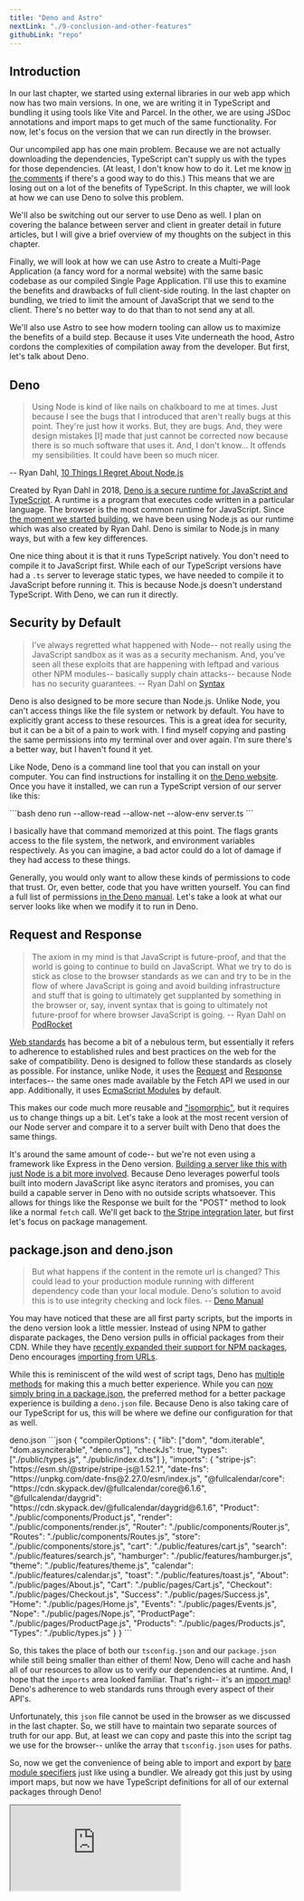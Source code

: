 ```yaml
---
title: "Deno and Astro"
nextLink: "./9-conclusion-and-other-features"
githubLink: "repo"
---
```



## Introduction

In our last chapter, we started using external libraries in our web app which now has two main versions. In one, we are writing it in TypeScript and bundling it using tools like Vite and Parcel. In the other, we are using JSDoc annotations and import maps to get much of the same functionality. For now, let's focus on the version that we can run directly in the browser.

Our uncompiled app has one main problem. Because we are not actually downloading the dependencies, TypeScript can't supply us with the types for those dependencies. (At least, I don't know how to do it. Let me know [in the comments](/blog/into-the-future#comments) if there's a good way to do this.) This means that we are losing out on a lot of the benefits of TypeScript. In this chapter, we will look at how we can use Deno to solve this problem.

We'll also be switching out our server to use Deno as well. I plan on covering the balance between server and client in greater detail in future articles, but I will give a brief overview of my thoughts on the subject in this chapter. 

Finally, we will look at how we can use Astro to create a Multi-Page Application (a fancy word for a normal website) with the same basic codebase as our compiled Single Page Application. I'll use this to examine the benefits and drawbacks of full client-side routing. In the last chapter on bundling, we tried to limit the amount of JavaScript that we send to the client. There's no better way to do that than to not send any at all. 

We'll also use Astro to see how modern tooling can allow us to maximize the benefits of a build step. Because it uses Vite underneath the hood, Astro cordons the complexities of compilation away from the developer. But first, let's talk about Deno.

## Deno

> Using Node is kind of like nails on chalkboard to me at times. Just because I see the bugs that I introduced that aren't really bugs at this point. They're just how it works. But, they are bugs. And, they were design mistakes [I] made that just cannot be corrected now because there is so much software that uses it. And, I don't know... It offends my sensibilities. It could have been so much nicer.

-- Ryan Dahl, [10 Things I Regret About Node.js](https://www.youtube.com/watch?v=M3BM9TB-8yA)

Created by Ryan Dahl in 2018, [Deno is a secure runtime for JavaScript and TypeScript](https://deno.land/). A runtime is a program that executes code written in a particular language. The browser is the most common runtime for JavaScript. Since [the moment we started building](/articles/client-side-routing/3-getting-started-setting-up-a-server), we have been using Node.js as our runtime which was also created by Ryan Dahl. Deno is similar to Node.js in many ways, but with a few key differences.

One nice thing about it is that it runs TypeScript natively. You don't need to compile it to JavaScript first. While each of our TypeScript versions have had a `.ts` server to leverage static types, we have needed to compile it to JavaScript before running it. This is because Node.js doesn't understand TypeScript. With Deno, we can run it directly.

## Security by Default
> I've always regretted what happened with Node-- not really using the JavaScript sandbox as it was as a security mechanism. And, you've seen all these exploits that are happening with leftpad and various other NPM modules-- basically supply chain attacks-- because Node has no security guarantees.
-- Ryan Dahl on [Syntax](https://syntax.fm/show/538/supper-club-ryan-dahl-and-deno)

Deno is also designed to be more secure than Node.js. Unlike Node, you can't access things like the file system or network by default. You have to explicitly grant access to these resources. This is a great idea for security, but it can be a bit of a pain to work with. I find myself copying and pasting the same permissions into my terminal over and over again. I'm sure there's a better way, but I haven't found it yet.

Like Node, Deno is a command line tool that you can install on your computer. You can find instructions for installing it on [the Deno website](https://deno.com/manual/getting_started/installation). Once you have it installed, we can run a TypeScript version of our server like this:

<CodeBlock>
```bash
deno run --allow-read --allow-net --alow-env server.ts
```
</CodeBlock>

I basically have that command memorized at this point. The flags grants access to the file system, the network, and environment variables respectively. As you can imagine, a bad actor could do a lot of damage if they had access to these things. 

Generally, you would only want to allow these kinds of permissions to code that trust. Or, even better, code that you have written yourself. You can find a full list of permissions [in the Deno manual](https://deno.com/manual/getting_started/permissions). Let's take a look at what our server looks like when we modify it to run in Deno.

## Request and Response

> The axiom in my mind is that JavaScript is future-proof, and that the world is going to continue to build on JavaScript. What we try to do is stick as close to the browser standards as we can and try to be in the flow of where JavaScript is going and avoid building infrastructure and stuff that is going to ultimately get supplanted by something in the browser or, say, invent syntax that is going to ultimately not future-proof for where browser JavaScript is going.
-- Ryan Dahl on [PodRocket](https://podrocket.logrocket.com/deno)

[Web standards](https://en.wikipedia.org/wiki/Web_standards) has become a bit of a nebulous term, but essentially it refers to adherence to established rules and best practices on the web for the sake of compatibility. Deno is designed to follow these standards as closely as possible. For instance, unlike Node, it uses the [Request](https://developer.mozilla.org/en-US/docs/Web/API/Request) and [Response](https://developer.mozilla.org/en-US/docs/Web/API/Response) interfaces-- the same ones made available by the Fetch API we used in our app. Additionally, it uses [EcmaScript Modules](../3-ecmascript-modules) by default.

This makes our code much more reusable and ["isomorphic"](https://en.wikipedia.org/wiki/Isomorphic_JavaScript), but it requires us to change things up a bit. Let's take a look at the most recent version of our Node server and compare it to a server built with Deno that does the same things.

<ServerDemo />

It's around the same amount of code-- but we're not even using a framework like Express in the Deno version. [Building a server like this with just Node is a bit more involved](https://nodejs.org/en/docs/guides/anatomy-of-an-http-transaction). Because Deno leverages powerful tools built into modern JavaScript like async iterators and promises, you can build a capable server in Deno with no outside scripts whatsoever. This allows for things like the Response we built for the "POST" method to look like a normal `fetch` call. We'll get back to [the Stripe integration later](./conclusion-and-other-features), but first let's focus on package management.

## package.json and deno.json
>But what happens if the content in the remote url is changed? This could lead to your production module running with different dependency code than your local module. Deno's solution to avoid this is to use integrity checking and lock files.
-- [Deno Manual](https://deno.com/manual/getting_started/package_manager#integrity-checking)

You may have noticed that these are all first party scripts, but the imports in the deno version look a little messier. Instead of using NPM to gather disparate packages, the Deno version pulls in official packages from their CDN. While they have [recently expanded their support for NPM packages](https://deno.com/manual@v1.33.2/node), Deno encourages [importing from URLs](https://deno.com/manual@v1.33.2/basics/modules#remote-import). 

While this is reminiscent of the wild west of script tags, Deno has [multiple methods](https://deno.com/manual@v1.33.2/basics/modules/integrity_checking) for making this a much better experience. While you can [now simply bring in a package.json](https://deno.com/manual@v1.33.2/node/package_json), the preferred method for a better package experience is building a `deno.json` file. Because Deno is also taking care of our TypeScript for us, this will be where we define our configuration for that as well.

<CodeBlock>
deno.json
```json
{
  "compilerOptions": {
    "lib": ["dom", "dom.iterable", "dom.asynciterable", "deno.ns"],
    "checkJs": true,
    "types": ["./public/types.js", "./public/index.d.ts"]
  },
  "imports": {
    "stripe-js": "https://esm.sh/@stripe/stripe-js@1.52.1",
    "date-fns": "https://unpkg.com/date-fns@2.27.0/esm/index.js",
    "@fullcalendar/core": "https://cdn.skypack.dev/@fullcalendar/core@6.1.6",
    "@fullcalendar/daygrid": "https://cdn.skypack.dev/@fullcalendar/daygrid@6.1.6",
    "Product": "./public/components/Product.js",
    "render": "./public/components/render.js",
    "Router": "./public/components/Router.js",
    "Routes": "./public/components/Routes.js",
    "store": "./public/components/store.js",
    "cart": "./public/features/cart.js",
    "search": "./public/features/search.js",
    "hamburger": "./public/features/hamburger.js",
    "theme": "./public/features/theme.js",
    "calendar": "./public/features/calendar.js",
    "toast": "./public/features/toast.js",
    "About": "./public/pages/About.js",
    "Cart": "./public/pages/Cart.js",
    "Checkout": "./public/pages/Checkout.js",
    "Success": "./public/pages/Success.js",
    "Home": "./public/pages/Home.js",
    "Events": "./public/pages/Events.js",
    "Nope": "./public/pages/Nope.js",
    "ProductPage": "./public/pages/ProductPage.js",
    "Products": "./public/pages/Products.js",
    "Types": "./public/types.js"
  }
}
```
</CodeBlock>

So, this takes the place of both our `tsconfig.json` and our `package.json` while still being smaller than either of them! Now, Deno will cache and hash all of our resources to allow us to verify our dependencies at runtime. And, I hope that the `imports` area looked familiar. That's right-- it's an [import map](./7-bundling-and-import-maps)! Deno's adherence to web standards runs through every aspect of their API's.

Unfortunately, this `json` file cannot be used in the browser as we discussed in the last chapter. So, we still have to maintain two separate sources of truth for our app. But, at least we can copy and paste this into the script tag we use for the browser-- unlike the array that `tsconfig.json` uses for paths. 

So, now we get the convenience of being able to import and export by [bare module specifiers](https://dev.to/thepassle/the-javascript-ecosystem-for-the-dazed-and-confused-36il#bare-module-specifiers) just like using a bundler. We already got this just by using import maps, but now we have TypeScript definitions for all of our external packages through Deno!

<IFrame src="https://replit.com/@jazzypants1989/Deno-Demo?embed=true" id="deno-demo" />

I think this is about as good as it gets for developing a single page application with vanilla JavaScript in 2023. And still-- no build step! We get full type safety, bare import aliases that are locally cached, and full code splitting. My question to you as a reader is this: What are we missing that a build tool could provide? The code isn't properly minified, but the difference in code sent to the client is kind of negligible. [Let me know in the comments](/blog/into-the-future#comments) what you think.

## Server and Client

> There is an active debate happening in front-end circles about the right way to build websites. Like most front-end debates, boths sides are really attacking a caricature of the other. On the one hand, we have advocates for what is often referred to as "Modern Web Development". On the other hand, we have people who look at the state of modern web development and argue that it's time for a bit of a "Come to Jesus" moment about the path that we're on.
-- Rich Harris, [Have Single-Page Apps Ruined the Web?](https://www.youtube.com/watch?v=860d8usGC0o)

So, we have reached the limit of my goals for the uncompiled SPA version of our app. While this is key to understanding the last ten years of JavaScript, it seems clear that JavaScript is moving towards a more server-centric approach that takes full advantage of the benefits of compilation. This can be seen with the introduction of [React Server Components](https://legacy.reactjs.org/blog/2020/12/21/data-fetching-with-react-server-components.html), the new [Next.JS app router](https://nextjs.org/docs/app), and emerging meta-frameworks like Qwik. Rich Harris coined the term "Transitional Apps" and [Kent C. Dodds likes to talk about "Full Stack Components"](https://www.epicweb.dev/full-stack-components), and they both partially describe aspects of this new paradigm.

To fully understand the trade-offs with this approach, we need to look at the benefits and drawbacks of both server and client-side rendering. I plan on exploring this more in future articles, but I think that it would be helpful to see what our current app would look like with a modern compiled approach that fully leverages the interplay between server and client. While I could demonstrate this with the Deno or Express servers that we have been using so far, it makes sense to use a meta-framework like Astro so we can simply focus on the benefits of this approach. I will explore both custom server-side rendering and [Fresh](https://fresh.deno.dev/) in their own articles.

## Astro
>Because we're so server-first in our thinking, Astro is just a templating language for the server. There's no reactivity to worry about, there's no hooks. Everything's going to run once and render, and that gives us essentially something that's just HTML. We call it like HTML with some nice-to-have features, like a JSX expression if you want to do some sort of templating. You can use components in it. So it feels a lot like a Svelte or a React, but we've stripped away all the bits that aren't really relevant on the server. 
-- Fred K. Schott, [Changelog: JSParty](https://changelog.com/jsparty/238)

I will try to temper my enthusiasm for [Astro](https://astro.build), but I genuinely think that it is the pinnacle of modern web development. As I have previously stated, this very site is built with it. Like most meta-frameworks these days, Astro is built on top of Vite. It is co-created by [Fred K. Schott](http://fredkschott.com) and [Nate Moore](https://twitter.com/n_moore) who are both very active in the open source community.

Astro is a component-based meta-framework that takes a slightly different approach than most. Instead of being built on top of a single UI library like Next.JS or SvelteKit, it is built on top of the web platform itself. You can bring in [components from a framework like React if you want](https://docs.astro.build/en/core-concepts/framework-components/), but it is not required. Often, Astro's built-in components are all you need.

## .astro Files
>We also wanted to make sure that Astro had a great built-in component language as well. To do that, we created our own .astro UI language. It's heavily influenced by HTML: any valid snippet of HTML is already a valid Astro component! But it also combines some of our favorite features borrowed from other component languages like JSX expressions (React) and CSS scoping by default (Svelte and Vue).
-- [Astro Docs](https://docs.astro.build/en/concepts/why-astro/)

Because Astro is built on top of Vite, they have decided to introduce a proprietary single file component that allows you to give instructions to both the server and the client for each component--the `.astro` file. This allows you to use a component-based approach to build a MPA without the overhead of a SPA framework. While it allows you to use a form of JSX for templating, Astro components are HTML-first by default.

Because everything will be compiled to HTML later, Astro has decided to treat TypeScript as a first-class citizen. This means that you can use TypeScript in your `.astro` files without any extra configuration, and you don't have to worry about the browser not understanding it. If we're going to be implementing a build step anyways, why not use it to its full potential?

Each component has a `frontmatter` portion where you can define the server's responsibilities for each component. This can be anything from fetching data to defining dynamic variables to use in the template. To limit the amount of JavaScript we send to the client, we can take advantage of the Astro server and compose our reactivity with POST requests. Also, we'll use cookies for our cart just to see how Astro makes that easy.

## Server-Side Rendering in Astro
> The way that every web framework, like modern web framework, of the last decade has treated [hydration] is "let's ship the whole page as JavaScript and the whole page will hydrate." And then, your whole page is a JavaScript application. Everything's interactive. And Astro's take is instead-- the whole thing is static HTML and just the bits that need to be interactive are interactive.
-- Fred K. Schott, [React Round Up](https://topenddevs.com/podcasts/react-round-up/episodes/all-astro-with-fred-schott-rru-198)

I think the best way to explain how this works in practice is to show you some code. Let's take a look at our `/products.astro` page-- the route that displays all of our products.

<CodeBlock>
products.astro
```jsx
---
import Layout from "../components/Layout.astro"
import ProductComponent from "../components/Product.astro"
import Nope from "../components/Nope.astro"
import { getProducts } from "../utils/store"
import type { Product } from "../types"

const products = await getProducts()
const cartCookie = Astro.cookies.get("cart").value
const cart = cartCookie ? JSON.parse(cartCookie) : []

if (Astro.request.method === "POST") {
  let product: Product | undefined
  const form = await Astro.request.formData()
  const body = Object.fromEntries(form.entries())
  if (body.id && typeof body.id === "string") {
    product = addToCart(body.id)
  }
  const param = `?toast=${product?.title}&type=success`
  return Astro.redirect(`/products${param}`)
}

function addToCart(id: string) {
  const product = products.find((product) => product.id === Number(id))
  if (!product) return
  if (cart) {
    const cartItem = cart.find((item: Product) => item.id === product.id)
    if (cartItem) {
      cartItem.quantity++
    } else {
      cart.push({ ...product, quantity: 1 })
    }
    Astro.cookies.set("cart", JSON.stringify(cart), { path: "/" })
  } else {
    Astro.cookies.set("cart", JSON.stringify([{ ...product, quantity: 1 }]), {
      path: "/",
    })
  }
  return product
}
---

{products.length === 0 && <Nope id="badFetch" />}
{
  products.length > 0 && (
    <Layout title="Products" description="This is the products page">
      <h1>Products</h1>
      <div class="products">
        {products.map((product) => (
          <ProductComponent product={product} />
        ))}
      </div>
    </Layout>
  )
}

<script>
  import { addToast } from "../utils/toast.js"

  const params = new URLSearchParams(window.location.search)
  const toast = params.get("toast")
  const type = params.get("type")

  if (toast) {
    if (type === "success") {
      addToast(`Added ${toast} to cart!`, { type: "success" })
    } else {
      addToast(`Hmmm... something went wrong.`, { type: "error" })
    }
  }
</script>
```
</CodeBlock>

So, everything in between the two `---` blocks is the `frontmatter` for this component. As you can see, we pre-populate the products on the server instead of waiting to fetch them on the client. This prevents what is known as a [client-server waterfall](https://www.dotcom-monitor.com/blog/optimizing-web-performance-understanding-waterfall-charts/) where the client must first wait for the Javascript to load before it can fetch the data it needs to render the page. Instead, the page is pre-rendered on the server and sent to the client as actual HTML.

You can see Astro's JSX-like templating system beneath the frontmatter. While we can simply write HTML here, we can also use JSX expressions to make our templates more dynamic. For instance, we are no longer imperatively joining together template strings for our product components like we have been. 

Astro allows us to declaratively render our components as if they were normal HTML elements while still using plain JavaScript array methods to map over the products. I think we can agree that this is much more readable than my custom `render` function. Despite my best efforts, you just can't do this kind of thing in vanilla JavaScript without a transpiler or a build step.

## Islands of Interactivity
> The general idea of an “Islands” architecture is deceptively simple: render HTML pages on the server, and inject placeholders or slots around highly dynamic regions. These placeholders/slots contain the server-rendered HTML output from their corresponding widget. They denote regions that can then be "hydrated" on the client into small self-contained widgets, reusing their server-rendered initial HTML.
-- Jason Miller - [Islands Architecture](https://jasonformat.com/islands-architecture/)

Finally, we have the `addToCart` function which is called when the user clicks the "Add to Cart" button. This function only runs on the server, but we can call it from the client by sending a POST request with the form. When we return from the POST request, a search parameter is added to the URL to trigger a toast notification. 

Everything in between the `<script>` tags is handled with client-side JavaScript. So, instead of sending the entire app as JavaScript and then rendering it on the client, we send just enough to give the user a good experience. This adheres to a concept called "Islands of Interactivity"-- coined by Jason Miller, the creator of Preact.

Here's the demo. We're using the view transitions meta tag to maintain our animations. This doesn't work in cross-origin iframes, so you'll have to open the preview link in a new tab if you want to see those. Remember-- the MPA version of the View Transitions API is still experimental, so I've had a few bugs pop up. There seems to be a memory leak somewhere, but this is still very exciting stuff.

<StackBlitz repo="into-the-future" chapter="8-deno-and-astro" demo="2-astro" />

While we are simply using vanilla JavaScript, the use of island architecture is even more powerful when used with a framework like React. React applications can quickly get out of hand when you bring in a few dependencies. Astro allows you to render your React components on the server and then only hydrate the parts that need to be interactive. Ultimately, there is not much of a difference between this and React Server Components-- except [RSC's can refetch the server content on the client](https://twitter.com/dan_abramov/status/1631642742395658243). But, we'll get to that in a future article.

## Conclusion
>I think what's been happening recently is we've actually felt like the whole field got reenergized again. And you see, there are new players, so there are new libraries, there are new frameworks… And I think what we're seeing - one thing we're seeing a lot is a lot more emphasis on the server, particularly being able to not just run your existing client code on the server, but being able to kind of take full advantage of what the server offers, and combining that with parts we already have on the client.
--Dan Abramov, [JS Party](https://changelog.com/jsparty/267)

Deno and Astro are both exciting new tools that are pushing the web forward. They are pretty disparate in nature, but they share a common goal of using the web platform to its full potential while still allowing developers to use modern tooling like TypeScript and JSX. I have only skimmed the surface of their capability, but I wanted to introduce them to you as they seem emblematic of the future of web development.

Our Deno version of the app serves as an example of how far you can push developer experience without a build step. While we sacrifice a bit of performance without compiling, we get the satisfaction of knowing that the code we write is the code that the client receives. Meanwhile, our Astro version of the app explores how much a modern meta-framework can give us out of the box when we relinquish this control-- even while stepping outside of the SPA paradigm.

These approaches bring a new perspective to the connection between client and server by bringing the best of both worlds together while maintaining an emphatic focus on web standards. The future of web development seems to be a hybrid approach. By harnessing the power of both client and server, we can create apps that bring joy to both the developer and the user.

I hope that this series has given you a better understanding of the history of JavaScript and the direction that it is headed through the lens of a single page application built with vanilla JavaScript. I plan on continuing to explore these topics in future articles, but I think that this is a good place to stop for now.

In our final chapter, we'll summarize our findings while taking a quick look at some of the features that we have added to our app. It's changed a lot over the course of these eight chapters, and we have glossed over a lot of the implementation details as we discussed the broader concepts. I'll also give you a sneak peek at what I have planned for the future of this blog. I hope that you'll join me for the conclusion of this series

## Additional Resources

- Ryan Dahl, [Forced Optimization](https://www.youtube.com/watch?v=NWkobLM8LIw)

- [Deno by Example](https://examples.deno.land/)

- [Bun is another exciting new runtime](https://bun.sh/)

- Andy Jiang - [A Gentle Introduction to Islands](https://deno.com/blog/intro-to-islands)

- Astro Docs - [MPA vs SPA](https://docs.astro.build/en/concepts/mpa-vs-spa/)

- Fireship - [Astro just launched... could it be the ultimate web framework?](https://www.youtube.com/watch?v=gxBkghlglTg)

- ThePrimeagen - [Astro IS SO GOOD](https://www.youtube.com/watch?v=Sqp5VSqbQOY)

- Mojtaba Seyedi - [Astro JS Framework: A Practical Guide to Building Faster Websites](https://bejamas.io/blog/practical-guide-to-astro-js-framework/)